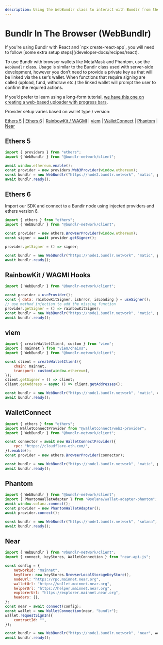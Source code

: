 ```yaml
---
description: Using the WebBundlr class to interact with Bundlr from the browser
---
```



# Bundlr In The Browser (WebBundlr)

<Callout emoji="🚀">
	If you're using Bundlr with React and `npx create-react-app`, you will need to follow
	[some extra setup steps](/developer-docs/recipes/react).
</Callout>

To use Bundlr with browser wallets like MetaMask and Phantom, use the `WebBundlr` class. Usage is similar to the Bundlr class used with server-side development, however you don’t need to provide a private key as that will be linked via the user’s wallet. When functions that require signing are called (upload, fund, withdraw etc.) the linked wallet will prompt the user to confirm the required actions.

If you’d prefer to learn using a long-form tutorial, [we have this one on creating a web-based uploader with progress bars](/tutorials/file-uploader).

Provider setup varies based on wallet type / version:

[Ethers 5](/developer-docs/sdk/bundlr-in-the-browser#ethers-5) | [Ethers 6](/developer-docs/sdk/bundlr-in-the-browser#ethers-6) | [RainbowKit / WAGMI](/developer-docs/sdk/bundlr-in-the-browser#rainbowkit--wagmi-hooks) | [viem](/developer-docs/sdk/bundlr-in-the-browser#viem) | [WalletConnect](/developer-docs/sdk/bundlr-in-the-browser#walletconnect) | [Phantom](/developer-docs/sdk/bundlr-in-the-browser#phantom) | [Near](/developer-docs/sdk/bundlr-in-the-browser#near)

## Ethers 5

```js
import { providers } from "ethers";
import { WebBundlr } from "@bundlr-network/client";

await window.ethereum.enable();
const provider = new providers.Web3Provider(window.ethereum);
const bundlr = new WebBundlr("https://node2.bundlr.network", "matic", provider);
await bundlr.ready();
```

## Ethers 6

Import our SDK and connect to a Bundlr node using injected providers and ethers version 6.

```js
import { ethers } from "ethers";
import { WebBundlr } from "@bundlr-network/client";

const provider = new ethers.BrowserProvider(window.ethereum);
const signer = await provider.getSigner();

provider.getSigner = () => signer;

const bundlr = new WebBundlr("https://node1.bundlr.network", "matic", provider);
await bundlr.ready();
```

## RainbowKit / WAGMI Hooks

```js
import { WebBundlr } from "@bundlr-network/client";

const provider = useProvider();
const { data: rainbowKitSigner, isError, isLoading } = useSigner();
// use method injection to add the missing function
provider.getSigner = () => rainbowKitSigner;
const bundlr = new WebBundlr("https://node1.bundlr.network", "matic", provider);
await bundlr.ready();
```

## viem

```js
import { createWalletClient, custom } from "viem";
import { mainnet } from "viem/chains";
import { WebBundlr } from "@bundlr-network/client";

const client = createWalletClient({
	chain: mainnet,
	transport: custom(window.ethereum),
});
client.getSigner = () => client;
client.getAddress = async () => client.getAddresses();

const bundlr = new WebBundlr("https://node1.bundlr.network", "matic", client);
await bundlr.ready();
```

## WalletConnect

```js
import { ethers } from "ethers";
import WalletConnectProvider from "@walletconnect/web3-provider";
import { WebBundlr } from "@bundlr-network/client";

const connector = await new WalletConnectProvider({
	rpc: "https://cloudflare-eth.com/",
}).enable();
const provider = new ethers.BrowserProvider(connector);

const bundlr = new WebBundlr("https://node1.bundlr.network", "matic", provider);
await bundlr.ready();
```

## Phantom

```js
import { WebBundlr } from "@bundlr-network/client";
import { PhantomWalletAdapter } from "@solana/wallet-adapter-phantom";
await window.solana.connect();
const provider = new PhantomWalletAdapter();
await provider.connect();

const bundlr = new WebBundlr("https://node1.bundlr.network", "solana", provider);
await bundlr.ready();
```

## Near

```js
import { WebBundlr } from "@bundlr-network/client";
import { connect, keyStores, WalletConnection } from "near-api-js";

const config = {
	networkId: "mainnet",
	keyStore: new keyStores.BrowserLocalStorageKeyStore(),
	nodeUrl: "https://rpc.mainnet.near.org",
	walletUrl: "https://wallet.mainnet.near.org",
	helperUrl: "https://helper.mainnet.near.org",
	explorerUrl: "https://explorer.mainnet.near.org",
	headers: {},
};
const near = await connect(config);
const wallet = new WalletConnection(near, "bundlr");
wallet.requestSignIn({
	contractId: "",
});

const bundlr = new WebBundlr("https://node1.bundlr.network", "near", wallet);
await bundlr.ready();
```
